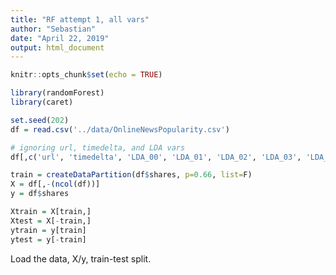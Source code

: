 ```yaml
---
title: "RF attempt 1, all vars"
author: "Sebastian"
date: "April 22, 2019"
output: html_document
---
```


```r
knitr::opts_chunk$set(echo = TRUE)

library(randomForest)
library(caret)

set.seed(202)
df = read.csv('../data/OnlineNewsPopularity.csv')

# ignoring url, timedelta, and LDA vars
df[,c('url', 'timedelta', 'LDA_00', 'LDA_01', 'LDA_02', 'LDA_03', 'LDA_04')] = list(NULL)

train = createDataPartition(df$shares, p=0.66, list=F)
X = df[,-(ncol(df))]
y = df$shares

Xtrain = X[train,]
Xtest = X[-train,]
ytrain = y[train]
ytest = y[-train]
```

Load the data, X/y, train-test split.

```r

```









